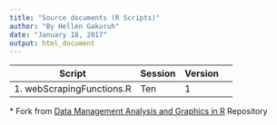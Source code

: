 ```yaml
---
title: "Source documents (R Scripts)"
author: "By Hellen Gakuruh"
date: "January 18, 2017"
output: html_document
---
```


Script      | Session | Version
------------|-------|------|---------
1. webScrapingFunctions.R | Ten | 1 





\* Fork from [Data Management Analysis and Graphics in R](https://github.com/HellenG/Data_Mgt_Analysis_and_Graphics_R) Repository

